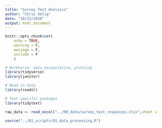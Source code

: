 ```yaml
---
title: "Survey Text Analysis"
author: "Chris Selig"
date: "10/22/2020"
output: html_document
---
```


```r
knitr::opts_chunk$set(
    echo = TRUE,
    warning = F,
    message = F,
    include = F
    )
```

```r
# Workhorse: data manipulation, plotting
library(tidyverse)
library(janitor)

# Read in data
library(readxl)

# Text specific packages
library(tidytext)
```


```r
raw_data <- read_excel("../00_data/survey_text_responses.xlsx",sheet = "Survey_responses")
```

```r
source("../01_scripts/01_data_processing.R")
```

